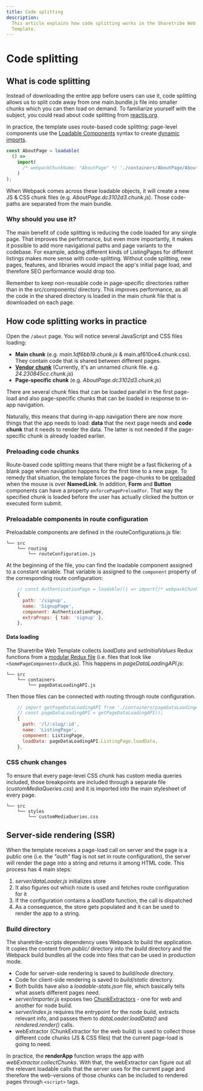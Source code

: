 ```yaml
---
title: Code splitting
description:
  This article explains how code splitting works in the Sharetribe Web
  Template.
---
```



# Code splitting

## What is code splitting

Instead of downloading the entire app before users can use it, code
splitting allows us to split code away from one main.bundle.js file into
smaller chunks which you can then load on demand. To familiarize
yourself with the subject, you could read about code splitting from
[reactjs.org](https://reactjs.org/docs/code-splitting.html).

In practice, the template uses route-based code splitting: page-level
components use the
[Loadable Components](https://loadable-components.com/) syntax to create
[dynamic imports](https://webpack.js.org/api/module-methods/#import-1).

```js
const AboutPage = loadable(
  () =>
    import(
      /* webpackChunkName: "AboutPage" */ './containers/AboutPage/AboutPage'
    )
);
```

When Webpack comes across these loadable objects, it will create a new
JS & CSS chunk files (e.g. _AboutPage.dc3102d3.chunk.js_). Those
code-paths are separated from the main bundle.

### Why should you use it?

The main benefit of code splitting is reducing the code loaded for any
single page. That improves the performance, but even more importantly,
it makes it possible to add more navigational paths and page variants to
the codebase. For example, adding different kinds of ListingPages for
different listings makes more sense with code-splitting. Without code
splitting, new pages, features, and libraries would impact the app's
initial page load, and therefore SEO performance would drop too.

<Callout>

Remember to keep non-reusable code in page-specific directories rather
than in the src/components/ directory. This improves performance, as all
the code in the shared directory is loaded in the main chunk file that
is downloaded on each page.

</Callout>

## How code splitting works in practice

Open the `/about` page. You will notice several JavaScript and CSS files
loading:

- **Main chunk** (e.g. _main.1df6bb19.chunk.js_ &
  main.af610ce4.chunk.css). They contain code that is shared between
  different pages.
- [**Vendor chunk**](https://twitter.com/wSokra/status/969633336732905474)
  (Currently, it's an unnamed chunk file. e.g. _24.230845cc.chunk.js_)
- **Page-specific chunk** (e.g. _AboutPage.dc3102d3.chunk.js_)

There are several chunk files that can be loaded parallel in the first
page-load and also page-specific chunks that can be loaded in response
to in-app navigation.

Naturally, this means that during in-app navigation there are now more
things that the app needs to load: **data** that the next page needs and
**code chunk** that it needs to render the data. The latter is not
needed if the page-specific chunk is already loaded earlier.

### Preloading code chunks

Route-based code splitting means that there might be a fast flickering
of a blank page when navigation happens for the first time to a new
page. To remedy that situation, the template forces the page-chunks to
be
[preloaded](https://loadable-components.com/docs/prefetching/#manually-preload-a-component)
when the mouse is over **NamedLink**. In addition, **Form** and
**Button** components can have a property `enforcePagePreloadFor`. That
way the specified chunk is loaded before the user has actually clicked
the button or executed form submit.

### Preloadable components in route configuration

Preloadable components are defined in the routeConfigurations.js file:

```shell
└── src
    └── routing
        └── routeConfiguration.js
```

At the beginning of the file, you can find the loadable component
assigned to a constant variable. That variable is assigned to the
`component` property of the corresponding route configuration:

```js
    // const AuthenticationPage = loadable(() => import(/* webpackChunkName: "AuthenticationPage" */ './containers/AuthenticationPage/AuthenticationPage'));
    {
      path: '/signup',
      name: 'SignupPage',
      component: AuthenticationPage,
      extraProps: { tab: 'signup' },
    },
```

#### Data loading

The Sharetribe Web Template collects _loadData_ and _setInitialValues_
Redux functions from a
[modular Redux file](https://github.com/erikras/ducks-modular-redux)
(i.e. files that look like `<SomePageComponent>`.duck.js). This happens
in _pageDataLoadingAPI.js_:

```shell
└── src
    └── containers
        └── pageDataLoadingAPI.js
```

Then those files can be connected with routing through route
configuration.

```js
    // import getPageDataLoadingAPI from './containers/pageDataLoadingAPI';
    // const pageDataLoadingAPI = getPageDataLoadingAPI();
    {
      path: '/l/:slug/:id',
      name: 'ListingPage',
      component: ListingPage,
      loadData: pageDataLoadingAPI.ListingPage.loadData,
    },
```

### CSS chunk changes

To ensure that every page-level CSS chunk has custom media queries
included, those breakpoints are included through a separate file
(_customMediaQueries.css_) and it is imported into the main stylesheet
of every page.

```shell
└── src
    └── styles
        └── customMediaQueries.css
```

## Server-side rendering (SSR)

When the template receives a page-load call on server and the page is a
public one (i.e. the _"auth"_ flag is not set in route configuration),
the server will render the page into a string and returns it among HTML
code. This process has 4 main steps:

1. _server/dataLoader.js_ initializes store
2. It also figures out which route is used and fetches route
   configuration for it
3. If the configuration contains a _loadData_ function, the call is
   dispatched
4. As a consequence, the store gets populated and it can be used to
   render the app to a string.

### Build directory

The sharetribe-scripts dependency uses Webpack to build the application.
It copies the content from _public/_ directory into the _build_
directory and the Webpack build bundles all the code into files that can
be used in production mode.

- Code for server-side rendering is saved to _build/node_ directory.
- Code for client-side rendering is saved to _build/static_ directory.
- Both builds have also a _loadable-stats.json_ file, which basically
  tells what assets different pages need.
- _server/importer.js_ exposes two
  [ChunkExtractors](https://loadable-components.com/docs/server-side-rendering/#collecting-chunks) -
  one for web and another for node build.
- _server/index.js_ requires the entrypoint for the node build, extracts
  relevant info, and passes them to _dataLoader.loadData()_ and
  _rendered.render()_ calls.
- webExtractor (ChunkExtractor for the web build) is used to collect
  those different code chunks (JS & CSS files) that the current
  page-load is going to need.

In practice, the **renderApp** function wraps the app with
_webExtractor.collectChunks_. With that, the webExtractor can figure out
all the relevant loadable calls that the server uses for the current
page and therefore the web-versions of those chunks can be included to
rendered pages through `<script>` tags.
